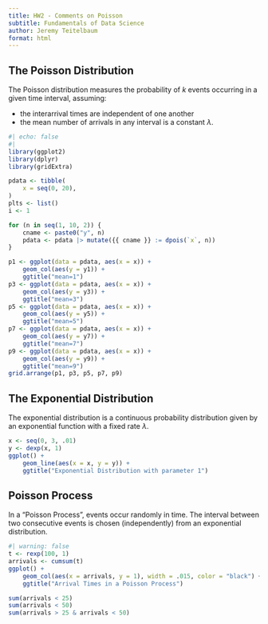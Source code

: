 ```yaml
---
title: HW2 - Comments on Poisson
subtitle: Fundamentals of Data Science
author: Jeremy Teitelbaum
format: html
---
```


## The Poisson Distribution

The Poisson distribution measures the probability of $k$ events occurring
in a given time interval, assuming:

- the interarrival times are independent of one another
- the mean number of arrivals in any interval is a constant $\lambda$.

```r
#| echo: false
#|
library(ggplot2)
library(dplyr)
library(gridExtra)

```

```r
pdata <- tibble(
    x = seq(0, 20),
)
plts <- list()
i <- 1

for (n in seq(1, 10, 2)) {
    cname <- paste0("y", n)
    pdata <- pdata |> mutate({{ cname }} := dpois(`x`, n))
}

p1 <- ggplot(data = pdata, aes(x = x)) +
    geom_col(aes(y = y1)) +
    ggtitle("mean=1")
p3 <- ggplot(data = pdata, aes(x = x)) +
    geom_col(aes(y = y3)) +
    ggtitle("mean=3")
p5 <- ggplot(data = pdata, aes(x = x)) +
    geom_col(aes(y = y5)) +
    ggtitle("mean=5")
p7 <- ggplot(data = pdata, aes(x = x)) +
    geom_col(aes(y = y7)) +
    ggtitle("mean=7")
p9 <- ggplot(data = pdata, aes(x = x)) +
    geom_col(aes(y = y9)) +
    ggtitle("mean=9")
grid.arrange(p1, p3, p5, p7, p9)
```

## The Exponential Distribution

The exponential distribution is a continuous probability distribution
given by an exponential function with a fixed rate $\lambda$.

```r
x <- seq(0, 3, .01)
y <- dexp(x, 1)
ggplot() +
    geom_line(aes(x = x, y = y)) +
    ggtitle("Exponential Distribution with parameter 1")
```


## Poisson Process

In a "Poisson Process", events occur randomly in time.  The interval between two consecutive events is chosen (independently) from an exponential distribution.

```r
#| warning: false
t <- rexp(100, 1)
arrivals <- cumsum(t)
ggplot() +
    geom_col(aes(x = arrivals, y = 1), width = .015, color = "black") +
    ggtitle("Arrival Times in a Poisson Process")
```

```r
sum(arrivals < 25)
sum(arrivals < 50)
sum(arrivals > 25 & arrivals < 50)
```